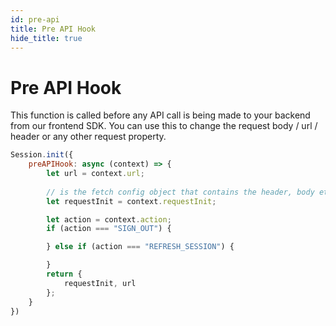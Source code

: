 ```yaml
---
id: pre-api
title: Pre API Hook
hide_title: true
---
```



# Pre API Hook

This function is called before any API call is being made to your backend from our frontend SDK. You can use this to change the request body / url / header or any other request property.

<FrontendSDKTabs>
<TabItem value="reactjs">

```jsx
Session.init({
    preAPIHook: async (context) => {
        let url = context.url;
        
        // is the fetch config object that contains the header, body etc..
        let requestInit = context.requestInit;

        let action = context.action;
        if (action === "SIGN_OUT") {

        } else if (action === "REFRESH_SESSION") {

        }
        return {
            requestInit, url
        };
    }
})
```
</TabItem>
</FrontendSDKTabs>
